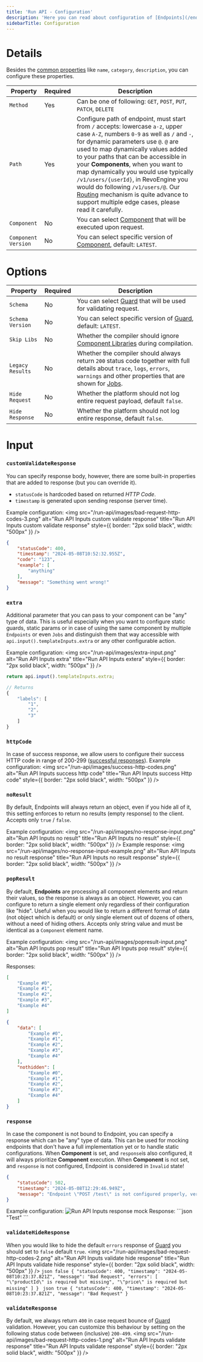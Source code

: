 ```yaml
---
title: 'Run API - Configuration'
description: 'Here you can read about configuration of [Endpoints](/endpoints) (Run API) in details.'
sidebarTitle: Configuration
---
```


# Details
Besides the [common properties](/search) like `name`, `category`, `description`, you can configure these properties.

| Property            | Required | Description                                                                                                                                                                                                                                                                                                                                                                                                                                                                                                                                    |
|---------------------|----------|------------------------------------------------------------------------------------------------------------------------------------------------------------------------------------------------------------------------------------------------------------------------------------------------------------------------------------------------------------------------------------------------------------------------------------------------------------------------------------------------------------------------------------------------|
| `Method`            | Yes      | Can be one of following: `GET`, `POST`, `PUT`, `PATCH`, `DELETE`                                                                                                                                                                                                                                                                                                                                                                                                                                                                               |
| `Path`              | Yes      | Configure path of endpoint, must start from `/` accepts: lowercase `a-z`, upper case `A-Z`, numbers `0-9` as well as `/` and `-`, for dynamic parameters use `@`. <Tip>`@` are used to map dynamically values added to your paths that can be accessible in your **Components**, when you want to map dynamically you would use typically `/v1/users/{userId}`, in RevoEngine you would do following `/v1/users/@`. Our [Routing](/run-api/routing) mechanism is quite advance to support multiple edge cases, please read it carefully.</Tip> |
| `Component`         | No       | You can select [Component](/components) that will be executed upon request.                                                                                                                                                                                                                                                                                                                                                                                                                                                                    |
| `Component Version` | No       | You can select specific version of [Component](/components), default: `LATEST`.                                                                                                                                                                                                                                                                                                                                                                                                                                                                |

# Options

| Property         | Required | Description                                                                                                                                                                               |
|------------------|----------|-------------------------------------------------------------------------------------------------------------------------------------------------------------------------------------------|
| `Schema`         | No       | You can select [Guard](/run-api/guard) that will be used for validating request.                                                                                                          |
| `Schema Version` | No       | You can select specific version of [Guard](/run-api/guard), default: `LATEST`.                                                                                                            |
| `Skip Libs`      | No       | Whether the compiler should ignore [Component Libraries](/components/library) during compilation.                                                                                         |
| `Legacy Results` | No       | Whether the compiler should always return `200` status code together with full details about `trace`, `logs`, `errors`, `warnings` and other properties that are shown for [Jobs](/jobs). |
| `Hide Request`   | No       | Whether the platform should not log entire request payload, default `false`.                                                                                                              |
| `Hide Response`  | No       | Whether the platform should not log entire response, default `false`.                                                                                                                     |

# Input

### `customValidateResponse`
You can specify response body, however, there are some built-in properties that are added to response (but you can override it).
- `statusCode` is hardcoded based on returned *HTTP Code*.
- `timestamp` is generated upon sending response (server time).

Example configuration:
<img
    src="/run-api/images/bad-request-http-codes-3.png"
    alt="Run API Inputs custom validate response"
    title="Run API Inputs custom validate response"
    style={{ border: "2px solid black", width: "500px" }}
/>

```json
{
    "statusCode": 400,
    "timestamp": "2024-05-08T10:52:32.955Z",
    "code": "123",
    "example": [
        "anything"
    ],
    "message": "Something went wrong!"
}
```

### `extra`
Additional parameter that you can pass to your component can be "any" type of data.
This is useful especially when you want to configure static guards, static params or in case of using the
same component by multiple `Endpoints` or even `Jobs` and distinguish them that way accessible
with `api.input().templateInputs.extra` or any other configurable action.

Example configuration:
<img
    src="/run-api/images/extra-input.png"
    alt="Run API Inputs extra"
    title="Run API Inputs extera"
    style={{ border: "2px solid black", width: "500px" }}
/>

```javascript
return api.input().templateInputs.extra;

// Returns
{
    "labels": [
        "1",
        "2",
        "3"
    ]
}

```

### `httpCode`
In case of success response, we allow users to configure their success HTTP code in range of 200-299 ([successful responses](https://developer.mozilla.org/en-US/docs/Web/HTTP/Status#successful_responses)).
Example configuration:
<img
    src="/run-api/images/success-http-codes.png"
    alt="Run API Inputs success http code"
    title="Run API Inputs success Http code"
    style={{ border: "2px solid black", width: "500px" }}
/>

### `noResult`
By default, Endpoints will always return an object, even if you hide all of it, this setting enforces to return no results (empty response) to the client. Accepts only `true` / `false`.

Example configuration:
<img
    src="/run-api/images/no-response-input.png"
    alt="Run API Inputs no result"
    title="Run API Inputs no result"
    style={{ border: "2px solid black", width: "500px" }}
/>
Example response:
<img
    src="/run-api/images/no-response-input-example.png"
    alt="Run API Inputs no result response"
    title="Run API Inputs no result response"
    style={{ border: "2px solid black", width: "500px" }}
/>

### `popResult`
By default, **Endpoints** are processing all component elements and return their values, so the response is always as an object. However, you can configure to return a single element only regardless of their configuration like "hide". Useful when you would like to return a different format of data (not object which is default) or only single element out of dozens of others, without a need of hiding others. Accepts only string value and must be identical as a `Component` element name.

Example configuration:
<img
    src="/run-api/images/popresult-input.png"
    alt="Run API Inputs pop result"
    title="Run API Inputs pop result"
    style={{ border: "2px solid black", width: "500px" }}
/>

Responses:
<CodeGroup>
```json With popResult on "data"
[
    "Example #0",
    "Example #1",
    "Example #2",
    "Example #3",
    "Example #4"
]
```
```json Without popResult
{
    "data": [
        "Example #0",
        "Example #1",
        "Example #2",
        "Example #3",
        "Example #4"
    ],
    "nothidden": [
        "Example #0",
        "Example #1",
        "Example #2",
        "Example #3",
        "Example #4"
    ]
}
```
</CodeGroup>

### `response`
In case the component is not bound to Endpoint, you can specify a response which can be "any" type of data.
This can be used for mocking endpoints that don't have a full implementation yet or to handle static configurations.
<Note>
    When **Component** is set, and `response`is also configured, it will always prioritize **Component** execution.
</Note>
<Warning>
    When **Component** is not set, and `response` is not configured, Endpoint is considered in `Invalid` state!
```json
{
    "statusCode": 502,
    "timestamp": "2024-05-08T12:29:46.949Z",
    "message": "Endpoint \"POST /test\" is not configured properly, verify your configuration."
}
```
</Warning>
Example configuration:
<img
    src="/run-api/images/result-input.png"
    alt="Run API Inputs response mock"
    title="Run API Inputs response mock"
    style={{ border: "2px solid black", width: "500px" }}
/>
Response:
```json
"Test"
```

### `validateHideResponse`
When you would like to hide the default `errors` response of [Guard](/run-api/guard) you should set to `false` default `true`.
<img
    src="/run-api/images/bad-request-http-codes-2.png"
    alt="Run API Inputs validate hide response"
    title="Run API Inputs validate hide response"
    style={{ border: "2px solid black", width: "500px" }}
/>
<CodeGroup>
    ```json false
    {
        "statusCode": 400,
        "timestamp": "2024-05-08T10:23:37.821Z",
        "message": "Bad Request",
        "errors": [
        "\"productId\" is required but missing",
        "\"price\" is required but missing"
        ]
    }
    ```
    ```json true
    {
        "statusCode": 400,
        "timestamp": "2024-05-08T10:23:37.821Z",
        "message": "Bad Request"
    }
    ```
</CodeGroup>

### `validateResponse`
By default, we always return `400` in case request bounce of [Guard](/run-api/guard) validation.
However, you can customize this behaviour by setting on the following status code between (inclusive) `200-499`.
<img
    src="/run-api/images/bad-request-http-codes-1.png"
    alt="Run API Inputs validate response"
    title="Run API Inputs validate response"
    style={{ border: "2px solid black", width: "500px" }}
/>
